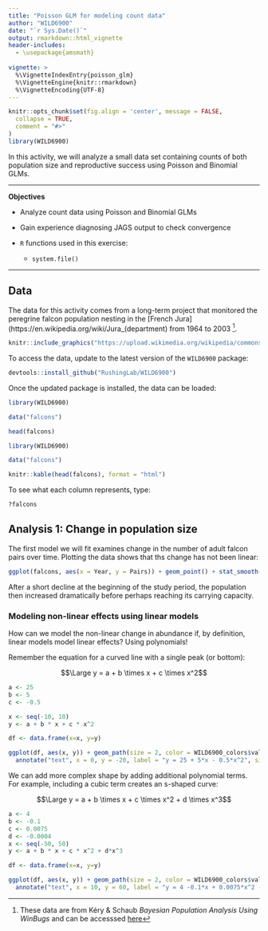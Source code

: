 ```yaml
---
title: "Poisson GLM for modeling count data"
author: "WILD6900"
date: "`r Sys.Date()`"
output: rmarkdown::html_vignette
header-includes:
  - \usepackage{amsmath}
  
vignette: >
  %\VignetteIndexEntry{poisson_glm}
  %\VignetteEngine{knitr::rmarkdown}
  %\VignetteEncoding{UTF-8}
---
```


```r
knitr::opts_chunk$set(fig.align = 'center', message = FALSE,
  collapse = TRUE,
  comment = "#>"
)
library(WILD6900)
```

In this activity, we will analyze a small data set containing counts of both population size and reproductive success using Poisson and Binomial GLMs.

***
**Objectives**

* Analyze count data using Poisson and Binomial GLMs  

* Gain experience diagnosing JAGS output to check convergence

* `R` functions used in this exercise:  
    + `system.file()`

***

## Data

The data for this activity comes from a long-term project that monitored the peregrine falcon population nesting in the [French Jura](https://en.wikipedia.org/wiki/Jura_(department) from 1964 to 2003 [^1]. 

[^1]: These data are from Kéry & Schaub *Bayesian Population Analysis Using WinBugs* and can be accesssed [here](https://www.vogelwarte.ch/de/projekte/publikationen/bpa/complete-code-and-data-files-of-the-book)

```r
knitr::include_graphics("https://upload.wikimedia.org/wikipedia/commons/7/7b/Peregrine_falcon_%28Australia%29.JPG")
```

To access the data, update to the latest version of the `WILD6900` package:

```r
devtools::install_github("RushingLab/WILD6900")
```

Once the updated package is installed, the data can be loaded:

```r
library(WILD6900)

data("falcons")

head(falcons)
```

```r
library(WILD6900)

data("falcons")

knitr::kable(head(falcons), format = "html")
```

To see what each column represents, type:

```r
?falcons
```

## Analysis 1: Change in population size

The first model we will fit examines change in the number of adult falcon pairs over time. Plotting the data shows that ths change has not been linear:

```r
ggplot(falcons, aes(x = Year, y = Pairs)) + geom_point() + stat_smooth(se = FALSE)
```

After a short decline at the beginning of the study period, the population then increased dramatically before perhaps reaching its carrying capacity. 

### Modeling non-linear effects using linear models

How can we model the non-linear change in abundance if, by definition, linear models model linear effects? Using polynomials! 

Remember the equation for a curved line with a single peak (or bottom):

$$\Large y = a + b \times x + c \times x^2$$

```r
a <- 25
b <- 5
c <- -0.5

x <- seq(-10, 10)
y <- a + b * x + c * x^2

df <- data.frame(x=x, y=y)

ggplot(df, aes(x, y)) + geom_path(size = 2, color = WILD6900_colors$value[WILD6900_colors$name=="primary"]) +
  annotate("text", x = 0, y = -20, label = "y = 25 + 5*x - 0.5*x^2", size = 6)

```

We can add more complex shape by adding additional polynomial terms. For example, including a cubic term creates an s-shaped curve:

$$\Large y = a + b \times x + c \times x^2 + d \times x^3$$

```r
a <- 4
b <- -0.1
c <- 0.0075
d <- -0.0004
x <- seq(-50, 50)
y <- a + b * x + c * x^2 + d*x^3

df <- data.frame(x=x, y=y)

ggplot(df, aes(x, y)) + geom_path(size = 2, color = WILD6900_colors$value[WILD6900_colors$name=="primary"]) +
  annotate("text", x = 10, y = 60, label = "y = 4 -0.1*x + 0.0075*x^2 - 0.0004*x^3", size = 6)

```